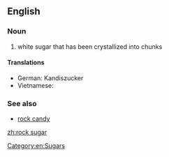 {{Wikipedia}}
==English==

===Noun===
{{en-noun|head=[[rock]] [[sugar]]|-}}

# white sugar that has been crystallized into chunks

====Translations====
{{trans-top|white sugar that has been crystallized into chunks}}
* German: Kandiszucker
* Vietnamese: {{t-|vi|đường phèn}}
{{trans-mid}}
{{trans-bottom}}

===See also===
* [[rock candy]]

[[Category:en:Sugars]]

[[zh:rock sugar]]